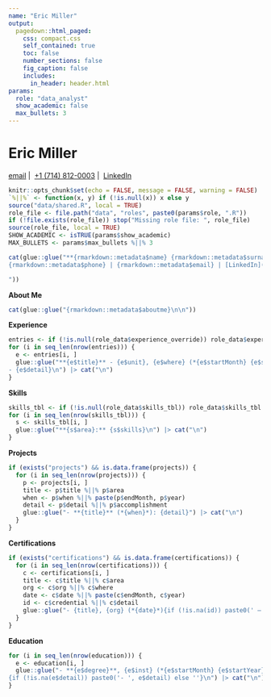 ```yaml
--- 
name: "Eric Miller"
output:
  pagedown::html_paged:
    css: compact.css
    self_contained: true
    toc: false
    number_sections: false
    fig_caption: false
    includes:
      in_header: header.html
params:
  role: "data_analyst"
  show_academic: false
  max_bullets: 3
---
```


<div class="centered-header">
  <h1>Eric Miller</h1>
  <p class="contact-info">
    <a href="mailto:ericmiller@callutheran.edu">email</a>&nbsp;|&nbsp;
    <a href="tel:+17148120003">+1 (714) 812-0003</a>&nbsp;|&nbsp;
    <a href="https://www.linkedin.com/in/eric-miller-20a162224/">LinkedIn</a>
  </p>
</div>

```r
knitr::opts_chunk$set(echo = FALSE, message = FALSE, warning = FALSE)
`%||%` <- function(x, y) if (!is.null(x)) x else y
source("data/shared.R", local = TRUE)
role_file <- file.path("data", "roles", paste0(params$role, ".R"))
if (!file.exists(role_file)) stop("Missing role file: ", role_file)
source(role_file, local = TRUE)
SHOW_ACADEMIC <- isTRUE(params$show_academic)
MAX_BULLETS <- params$max_bullets %||% 3
```

```r
cat(glue::glue("**{rmarkdown::metadata$name} {rmarkdown::metadata$surname}**  
{rmarkdown::metadata$phone} | {rmarkdown::metadata$email} | [LinkedIn]({rmarkdown::metadata$linkedin})  

"))
```

**About Me**  
```r
cat(glue::glue("{rmarkdown::metadata$aboutme}\n\n"))
```

**Experience**  
```r
entries <- if (!is.null(role_data$experience_override)) role_data$experience_override else professional_experience
for (i in seq_len(nrow(entries))) {
  e <- entries[i, ]
  glue::glue("**{e$title}** - {e$unit}, {e$where} (*{e$startMonth} {e$startYear} - {e$endMonth} {e$endYear}*)  
- {e$detail}\n") |> cat("\n")
}
```

**Skills**  
```r
skills_tbl <- if (!is.null(role_data$skills_tbl)) role_data$skills_tbl else skills
for (i in seq_len(nrow(skills_tbl))) {
  s <- skills_tbl[i, ]
  glue::glue("**{s$area}:** {s$skills}\n") |> cat("\n")
}
```

**Projects**  
```r
if (exists("projects") && is.data.frame(projects)) {
  for (i in seq_len(nrow(projects))) {
    p <- projects[i, ]
    title <- p$title %||% p$area
    when <- p$when %||% paste(p$endMonth, p$year)
    detail <- p$detail %||% p$accomplishment
    glue::glue("- **{title}** (*{when}*): {detail}") |> cat("\n")
  }
}
```

**Certifications**  
```r
if (exists("certifications") && is.data.frame(certifications)) {
  for (i in seq_len(nrow(certifications))) {
    c <- certifications[i, ]
    title <- c$title %||% c$area
    org <- c$org %||% c$where
    date <- c$date %||% paste(c$endMonth, c$year)
    id <- c$credential %||% c$detail
    glue::glue("- {title}, {org} (*{date}*){if (!is.na(id)) paste0(' — ', id) else ''}") |> cat("\n")
  }
}
```

**Education**  
```r
for (i in seq_len(nrow(education))) {
  e <- education[i, ]
  glue::glue("- **{e$degree}**, {e$inst} (*{e$startMonth} {e$startYear} - {e$endMonth} {e$endYear}*)  
{if (!is.na(e$detail)) paste0('- ', e$detail) else ''}\n") |> cat("\n")
}
```
